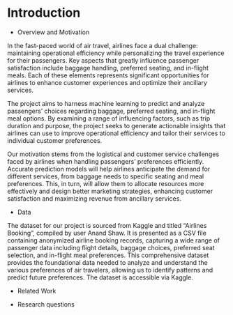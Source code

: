 # Introduction

* Overview and Motivation

In the fast-paced world of air travel, airlines face a dual challenge: maintaining operational efficiency while personalizing the travel experience for their passengers. Key aspects that greatly influence passenger satisfaction include baggage handling, preferred seating, and in-flight meals. Each of these elements represents significant opportunities for airlines to enhance customer experiences and optimize their ancillary services.

The project aims to harness machine learning to predict and analyze passengers' choices regarding baggage, preferred seating, and in-flight meal options. By examining a range of influencing factors, such as trip duration and purpose, the project seeks to generate actionable insights that airlines can use to improve operational efficiency and tailor their services to individual customer preferences.

Our motivation stems from the logistical and customer service challenges faced by airlines when handling passengers’ preferences efficiently. Accurate prediction models will help airlines anticipate the demand for different services, from baggage needs to specific seating and meal preferences. This, in turn, will allow them to allocate resources more effectively and design better marketing strategies, enhancing customer satisfaction and maximizing revenue from ancillary services.

* Data

The dataset for our project is sourced from Kaggle and titled "Airlines Booking", compiled by user Anand Shaw. It is presented as a CSV file containing anonymized airline booking records, capturing a wide range of passenger data including flight details, baggage choices, preferred seat selection, and in-flight meal preferences. This comprehensive dataset provides the foundational data needed to analyze and understand the various preferences of air travelers, allowing us to identify patterns and predict future preferences. The dataset is accessible via Kaggle.

* Related Work




* Research questions




